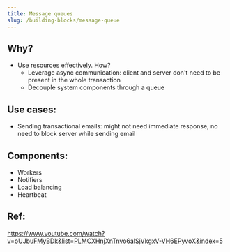 ```yaml
---
title: Message queues
slug: /building-blocks/message-queue
---
```


## Why?

- Use resources effectively. How?
  - Leverage async communication: client and server don't need to be present in the whole transaction
  - Decouple system components through a queue

## Use cases:

- Sending transactional emails: might not need immediate response, no need to block server while sending email

## Components:

- Workers
- Notifiers
- Load balancing
- Heartbeat

## Ref:

https://www.youtube.com/watch?v=oUJbuFMyBDk&list=PLMCXHnjXnTnvo6alSjVkgxV-VH6EPyvoX&index=5
